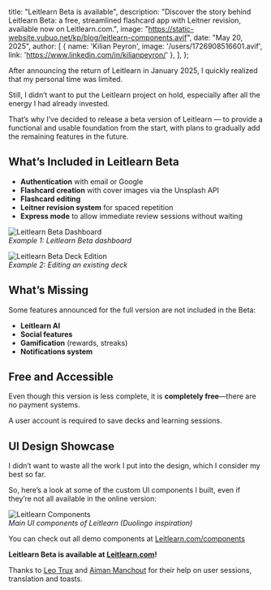   title: "Leitlearn Beta is available",
  description: "Discover the story behind Leitlearn Beta: a free, streamlined flashcard app with Leitner revision, available now on Leitlearn.com.",
  image: "https://static-website.vubuo.net/kp/blog/leitlearn-components.avif",
  date: "May 20, 2025",
  author: [
    { name: 'Kilian Peyron', image: '/users/1726908516601.avif', link: 'https://www.linkedin.com/in/kilianpeyron/' },
  ],
};

After announcing the return of Leitlearn in January 2025, I quickly realized that my personal time was limited.

Still, I didn’t want to put the Leitlearn project on hold, especially after all the energy I had already invested.

That’s why I’ve decided to release a beta version of Leitlearn — to provide a functional and usable foundation from the start, with plans to gradually add the remaining features in the future.

## What’s Included in Leitlearn Beta

- **Authentication** with email or Google
- **Flashcard creation** with cover images via the Unsplash API
- **Flashcard editing**
- **Leitner revision system** for spaced repetition
- **Express mode** to allow immediate review sessions without waiting

![Leitlearn Beta Dashboard](https://static-website.vubuo.net/kp/blog/leitlearn-lite-dashboard.avif)  
*Example 1: Leitlearn Beta dashboard*

![Leitlearn Beta Deck Edition](https://static-website.vubuo.net/kp/blog/leitlearn-lite-deck-edit.avif)  
*Example 2: Editing an existing deck*

## What’s Missing

Some features announced for the full version are not included in the Beta:

- **Leitlearn AI**
- **Social features**
- **Gamification** (rewards, streaks)
- **Notifications system**

## Free and Accessible

Even though this version is less complete, it is **completely free**—there are no payment systems.

A user account is required to save decks and learning sessions.

## UI Design Showcase

I didn’t want to waste all the work I put into the design, which I consider my best so far.  

So, here’s a look at some of the custom UI components I built, even if they’re not all available in the online version:

![Leitlearn Components](https://static-website.vubuo.net/kp/blog/leitlearn-components.avif)  
*Main UI components of Leitlearn (Duolingo inspiration)*

You can check out all demo components at [Leitlearn.com/components](https://leitlearn.com/components)

**Leitlearn Beta is available at [Leitlearn.com](https://leitlearn.com)!**

Thanks to [Leo Trux](https://leotrux.fr) and [Aiman Manchout](https://aiman.dev) for their help on user sessions, translation and toasts.